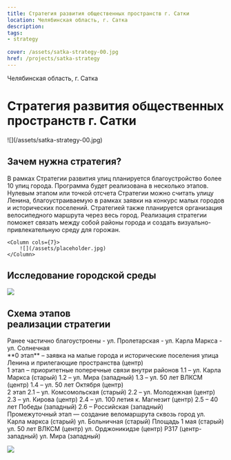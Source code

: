 ```yaml
---
title: Стратегия развития общественных пространств г. Сатки
location: Челябинская область, г. Сатка
description: 
tags:
- strategy
    
cover: /assets/satka-strategy-00.jpg
href: /projects/satka-strategy
---
```


Челябинская область, г. Сатка


# Стратегия развития общественных пространств г. Сатки

<Wide>
    ![](/assets/satka-strategy-00.jpg)
</Wide>


## Зачем нужна стратегия?

<Grid cols={12}>
    <Column cols={5}>
        В рамках Стратегии развития улиц планируется благоустройство более 10 улиц города. Программа будет реализована в несколько этапов. Нулевым этапом или точкой отсчета Стратегии можно считать улицу Ленина, благоустраиваемую в рамках заявки на конкурс малых городов и исторических поселений. Стратегией также планируется организация велосипедного маршрута через весь город. Реализация стратегии поможет связать между собой районы города и создать визуально-привлекательную среду для горожан.
    </Column>

    <Column cols={7}>
        ![](/assets/placeholder.jpg)
    </Column>
</Grid>

## Исследование городской среды

![](/assets/satka-strategy-01.jpg)

## Схема этапов<br /> реализации стратегии

<Grid>
    <div>
        Ранее частично благоустроены
        - ул. Пролетарская
        - ул. Карла Маркса
        - ул. Солнечная
    </div>
</Grid>
<Grid cols={3}>
    <div>
        **0 этап** – заявка на малые города и исторические поселения
        улица Ленина и прилегающие пространства (центр) 
    </div>
</Grid>
<Grid cols={3}>
    <div>
        <span style={{color:"#E2540F"}}>1 этап</span> – приоритетные поперечные связи внутри районов  
        1.1 – ул. Карла Маркса (старый)  
        1.2 – ул. Мира (западный)  
        1.3 – ул. 50 лет ВЛКСМ (центр)  
        1.4 – ул. 50 лет Октября (центр)  
    </div>
    <div>
        <span style={{color:"#EB95AD"}}>2 этап</span>  
        2.1 – ул. Комсомольская (старый)  
        2.2 – ул. Молодежная (центр)  
        2.3 – ул. Кирова (центр)  
        2.4 – ул. 100 летия к. Магнезит (центр)  
        2.5 – 40 лет Победы (западный)  
        2.6 – Российская (западный)  
    </div>
    <div>
        <span style={{color:"#86C3EC"}}>Промежуточный этап</span> — создание веломаршрута сквозь город  
        ул. Карла маркса (старый)  
        ул. Больничная (старый)  
        Площадь 1 мая (старый)  
        ул. 50 лет ВЛКСМ (центр)  
        ул. Орджоникидзе (центр)  
        Р317 (центр-западный)  
        ул. Мира (западный)  
    </div>
</Grid>

![](/assets/satka-strategy-02.jpg)
